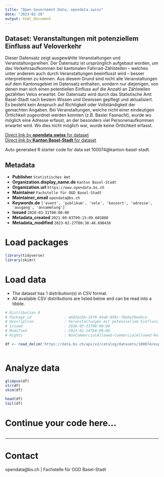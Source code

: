 ```yaml
---
title: "Open Government Data, opendata.swiss"
date: "2023-02-28"
output: html_document
---
```


## Dataset: Veranstaltungen mit potenziellem Einfluss auf Veloverkehr

Dieser Datensatz zeigt ausgewählte Veranstaltungen und Veranstaltungsreihen. Der Datensatz ist ursprünglich aufgebaut worden, um das Verkehrsaufkommen bei kantonalen Fahrrad-Zählstellen – welches unter anderem auch durch Veranstaltungen beeinflusst wird – besser interpretieren zu können. Aus diesem Grund sind nicht alle Veranstaltungen auf dem Kantonsgebiet im Datensatz enthalten, sondern nur diejenigen, von denen man sich einen potentiellen Einfluss auf die Anzahl an Zählstellen gezählten Velos erwartet. Der Datensatz wird durch das Statistische Amt Basel-Stadt nach bestem Wissen und Gewissen gepflegt und aktualisiert. Es besteht kein Anspruch auf Richtigkeit oder Vollständigkeit der gemachten Angaben. Bei Veranstaltungen, welche nicht einer eindeutigen Örtlichkeit zugeordnet werden konnten (z.B. Basler Fasnacht), wurde wo möglich eine Adresse erfasst, an der besonders viel Personenaufkommen erwartet wird. Wo dies nicht möglich war, wurde keine Örtlichkeit erfasst.

[Direct link by **opendata.swiss** for dataset](https://opendata.swiss/de/dataset/veranstaltungen-mit-potenziellem-einfluss-auf-veloverkehr)<br>
[Direct link by **Kanton Basel-Stadt** for dataset](https://data.bs.ch/explore/dataset/100074/)

Auto generated R starter code for data set 100074@kanton-basel-stadt.

## Metadata

- **Publisher** `Statistisches Amt`
- **Organization.display_name.de** `Kanton Basel-Stadt`
- **Organization.url** `https://www.opendata.bs.ch`
- **Maintainer** `Fachstelle für OGD Basel-Stadt`
- **Maintainer_email** `opendata@bs.ch`
- **Keywords.de** `['event', 'publikum', 'velo', 'konzert', 'adresse', 'ausgang', 'ansammlung']`
- **Issued** `2020-03-31T00:00:00`
- **Metadata_created** `2021-09-03T09:15:09.685880`
- **Metadata_modified** `2023-02-27T00:38:48.690436`


# Load packages

```r

library(tidyverse)
library(skimr)

```

# Load data

-   The dataset has 1 distribution(s) in CSV format.
-   All available CSV distributions are listed below and can be read into a tibble.

```r

# Distribution 0
# Package_id               : a602acbb-16f8-44a6-859c-78e0af6ee6ce
# Description              : Veranstaltungen mit potenziellem Einfluss auf Veloverkehr (csv)
# Issued                   : 2020-03-31T00:00:00
# Modified                 : 2023-02-24T00:00:00
# Rights                   : NonCommercialAllowed-CommercialAllowed-ReferenceRequired

df <- read_delim('https://data.bs.ch/api/v2/catalog/datasets/100074/exports/csv')



```

# Analyze data

```r

glimpse(df)
str(df)
skim(df)

head(df)
tail(df)

```

# Continue your code here...

```r

```

------------------------------------------------------------------------

# Contact

opendata@bs.ch | Fachstelle für OGD Basel-Stadt
